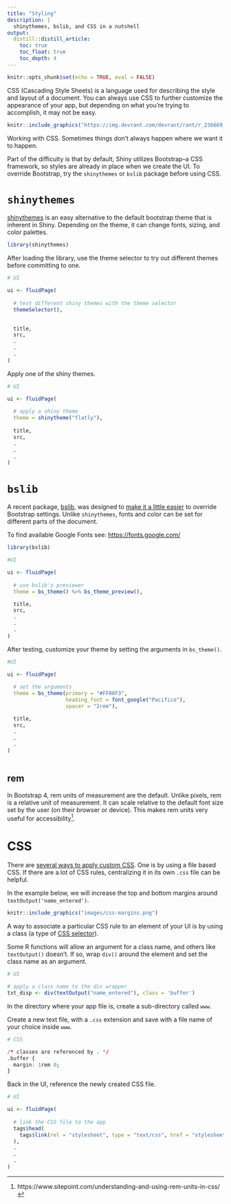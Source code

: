 ```yaml
---
title: "Styling"
description: |
  shinythemes, bslib, and CSS in a nutshell
output: 
  distill::distill_article:
    toc: true
    toc_float: true
    toc_depth: 4
---
```


```r
knitr::opts_chunk$set(echo = TRUE, eval = FALSE)
```

CSS (Cascading Style Sheets) is a language used for describing the style and layout of a document. You can always use CSS to further customize the appearance of your app, but depending on what you're trying to accomplish, it may not be easy.

```r
knitr::include_graphics("https://img.devrant.com/devrant/rant/r_236669_egRwe.gif")
```

<aside>
Working with CSS. Sometimes things don't always happen where we want it to happen.  
</aside>

Part of the difficulty is that by default, Shiny utilizes Bootstrap--a CSS framework, so styles are already in place when we create the UI. To override Bootstrap, try the `shinythemes` or `bslib` package before using CSS.

# `shinythemes`

[shinythemes](https://rstudio.github.io/shinythemes/) is an easy alternative to the default bootstrap theme that is inherent in Shiny. Depending on the theme, it can change fonts, sizing, and color palettes.

```r
library(shinythemes)
```

After loading the library, use the theme selector to try out different themes before committing to one.

```r
# UI

ui <- fluidPage(
  
  # test different shiny themes with the theme selector
  themeSelector(),

  
  title,
  src,
  .
  .
  .
)
```

Apply one of the shiny themes.

```r
# UI

ui <- fluidPage(
  
  # apply a shiny theme
  theme = shinytheme("flatly"),
  
  title,
  src,
  .
  .
  .
)
```

# `bslib`

A recent package, [bslib](https://rstudio.github.io/bslib/index.html), was designed to [make it a little easier](https://rstudio.com/resources/rstudioconf-2020/styling-shiny-apps-with-sass-and-bootstrap-4/) to override Bootstrap settings. Unlike `shinythemes`, fonts and color can be set for different parts of the document.

To find available Google Fonts see: [https://fonts.google.com/](https://fonts.google.com/)

```r
library(bslib)
```

```r
#UI

ui <- fluidPage(
  
  # use bslib's previewer
  theme = bs_theme() %>% bs_theme_preview(),

  title,
  src,
  .
  .
  .
)
```

After testing, customize your theme by setting the arguments in `bs_theme()`.

```r
#UI

ui <- fluidPage(
  
  # set the arguments
  theme = bs_theme(primary = "#FF00F3", 
                   heading_font = font_google("Pacifico"), 
                   spacer = "2rem"),

  title,
  src,
  .
  .
  .
)
  
```

## rem

In Bootstrap 4, rem units of measurement are the default. Unlike pixels, rem is a relative unit of measurement. It can scale relative to the default font size set by the user (on their browser or device). This makes rem units very useful for accessibility[^1].

[^1]: https://www.sitepoint.com/understanding-and-using-rem-units-in-css/

# CSS

There are [several ways to apply custom CSS](https://shiny.rstudio.com/articles/css.html). One is by using a file based CSS. If there are a lot of CSS rules, centralizing it in its own `.css` file can be helpful.

In the example below, we will increase the top and bottom margins around `textOutput('name_entered')`.

```r
knitr::include_graphics("images/css-margins.png")
```

A way to associate a particular CSS rule to an element of your UI is by using a class (a type of [CSS selector](https://developer.mozilla.org/en-US/docs/Web/CSS/CSS_Selectors)). 

Some R functions will allow an argument for a class name, and others like `textOutput()` doesn't. If so, wrap `div()` around the element and set the class name as an argument.

```r
# UI

# apply a class name to the div wrapper
txt_disp <- div(textOutput("name_entered"), class = 'buffer')

```

In the directory where your app file is, create a sub-directory called `www`.

Create a new text file, with a `.css` extension and save with a file name of your choice inside `www`. 

```r
# CSS

/* classes are referenced by . */
.buffer {
  margin: 1rem 0;
}

```

Back in the UI, reference the newly created CSS file.

```r
# UI

ui <- fluidPage(
  
  # link the CSS file to the app
  tags$head(
    tags$link(rel = "stylesheet", type = "text/css", href = "stylesheet.css")
  ),
  .
  .
  .
)

```





